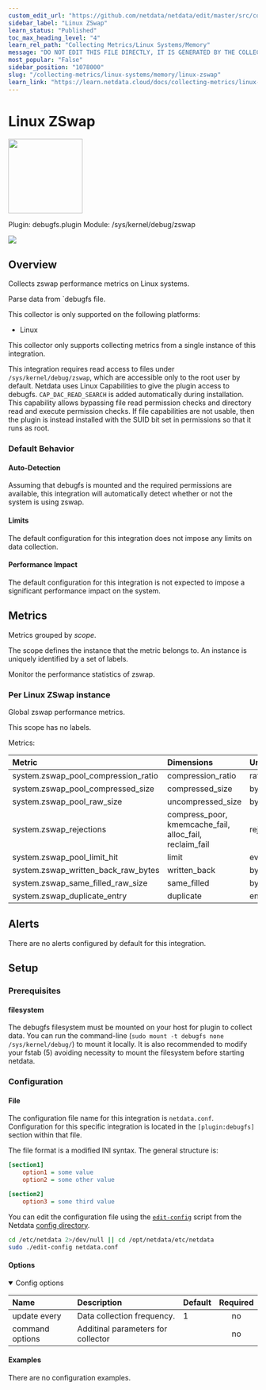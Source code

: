 ```yaml
---
custom_edit_url: "https://github.com/netdata/netdata/edit/master/src/collectors/debugfs.plugin/metadata.yaml"
sidebar_label: "Linux ZSwap"
learn_status: "Published"
toc_max_heading_level: "4"
learn_rel_path: "Collecting Metrics/Linux Systems/Memory"
message: "DO NOT EDIT THIS FILE DIRECTLY, IT IS GENERATED BY THE COLLECTOR'S metadata.yaml FILE"
most_popular: "False"
sidebar_position: "1078000"
slug: "/collecting-metrics/linux-systems/memory/linux-zswap"
learn_link: "https://learn.netdata.cloud/docs/collecting-metrics/linux-systems/memory/linux-zswap"
---
```



# Linux ZSwap


<img src="https://netdata.cloud/img/microchip.svg" width="150"/>


Plugin: debugfs.plugin
Module: /sys/kernel/debug/zswap

<img src="https://img.shields.io/badge/maintained%20by-Netdata-%2300ab44" />

## Overview

Collects zswap performance metrics on Linux systems.


Parse data from `debugfs file.

This collector is only supported on the following platforms:

- Linux

This collector only supports collecting metrics from a single instance of this integration.

This integration requires read access to files under `/sys/kernel/debug/zswap`, which are accessible only to the root user by default. Netdata uses Linux Capabilities to give the plugin access to debugfs. `CAP_DAC_READ_SEARCH` is added automatically during installation. This capability allows bypassing file read permission checks and directory read and execute permission checks. If file capabilities are not usable, then the plugin is instead installed with the SUID bit set in permissions so that it runs as root.


### Default Behavior

#### Auto-Detection

Assuming that debugfs is mounted and the required permissions are available, this integration will automatically detect whether or not the system is using zswap.


#### Limits

The default configuration for this integration does not impose any limits on data collection.

#### Performance Impact

The default configuration for this integration is not expected to impose a significant performance impact on the system.


## Metrics

Metrics grouped by *scope*.

The scope defines the instance that the metric belongs to. An instance is uniquely identified by a set of labels.

Monitor the performance statistics of zswap.

### Per Linux ZSwap instance

Global zswap performance metrics.

This scope has no labels.

Metrics:

| Metric | Dimensions | Unit |
|:------|:----------|:----|
| system.zswap_pool_compression_ratio | compression_ratio | ratio |
| system.zswap_pool_compressed_size | compressed_size | bytes |
| system.zswap_pool_raw_size | uncompressed_size | bytes |
| system.zswap_rejections | compress_poor, kmemcache_fail, alloc_fail, reclaim_fail | rejections/s |
| system.zswap_pool_limit_hit | limit | events/s |
| system.zswap_written_back_raw_bytes | written_back | bytes/s |
| system.zswap_same_filled_raw_size | same_filled | bytes |
| system.zswap_duplicate_entry | duplicate | entries/s |



## Alerts

There are no alerts configured by default for this integration.


## Setup

### Prerequisites

#### filesystem

The debugfs filesystem must be mounted on your host for plugin to collect data. You can run the command-line (`sudo mount -t debugfs none /sys/kernel/debug/`) to mount it locally. It is also recommended to modify your fstab (5) avoiding necessity to mount the filesystem before starting netdata.



### Configuration

#### File

The configuration file name for this integration is `netdata.conf`.
Configuration for this specific integration is located in the `[plugin:debugfs]` section within that file.

The file format is a modified INI syntax. The general structure is:

```ini
[section1]
    option1 = some value
    option2 = some other value

[section2]
    option3 = some third value
```
You can edit the configuration file using the [`edit-config`](/docs/netdata-agent/configuration#edit-a-configuration-file-using-edit-config) script from the
Netdata [config directory](/docs/netdata-agent/configuration#the-netdata-config-directory).

```bash
cd /etc/netdata 2>/dev/null || cd /opt/netdata/etc/netdata
sudo ./edit-config netdata.conf
```
#### Options



<details open><summary>Config options</summary>

| Name | Description | Default | Required |
|:----|:-----------|:-------|:--------:|
| update every | Data collection frequency. | 1 | no |
| command options | Additinal parameters for collector |  | no |

</details>

#### Examples
There are no configuration examples.


